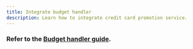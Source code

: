 ```yaml
---
title: Integrate budget handler
description: Learn how to integrate credit card promotion service.
---
```





### Refer to the [**Budget handler guide**](http://localhost:5000/o/nad6nqI7LNE1TGdY19Od/s/zzqz39hKDV7YEtDAeA1v/).

